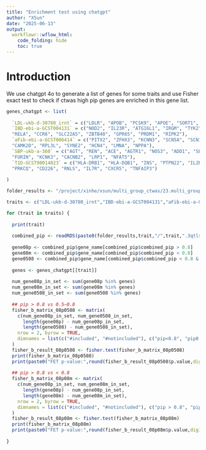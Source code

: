 ```yaml
---
title: "Enrichment test using chatgpt"
author: "XSun"
date: "2025-06-13"
output:
  workflowr::wflow_html:
    code_folding: hide
    toc: true
---
```


# Introduction

We use chatgpt 4o to generate a list of genes for some traits and use Fisher exact test to check if ctwas high pip genes are enriched in this gene list. 



```r

genes_chatgpt <- list(
  
  `LDL-ukb-d-30780_irnt` = c("LDLR", "APOB", "PCSK9", "APOE", "SORT1", "HMGCR", "NPC1L1", "CETP", "LIPA", "LPL", "ANGPTL3", "ABCG5", "ABCG8", "SCARB1","MTTP", "INSIG1", "INSIG2", "SREBF2", "APOC3", "LPIN1", "TNKS"),
  `IBD-ebi-a-GCST004131` = c("NOD2", "IL23R", "ATG16L1", "IRGM", "TYK2", "STAT3", "JAK2",  "CARD9", "HLA-DQA1", "IL10", "IL10RA", "TNFSF15", "PTGER4", 
  "RELA", "CCR6", "SLC22A5", "ZBTB40", "GPR65", "PRDM1", "RIPK2"),
  `aFib-ebi-a-GCST006414` = c("PITX2", "ZFHX3", "KCNN3", "SCN5A", "SCN10A", "KCNQ1", "GJA1","CAV1", "PRRX1", "TTN", "NKX2-5", "TBX5", "MYH6", "GNB4", 
  "CAMK2D", "RPL3L", "SYNE2", "HCN4", "LMNA", "NPPA"),
  `SBP-ukb-a-360` = c("AGT", "REN", "ACE", "AGTR1", "NOS3", "ADD1", "SLC12A3", "ATP2B1", "CYP17A1", "CYP11B2", "UMOD", "SH2B3", "GUCY1A3", "NPR3", "PLCE1", 
  "FURIN", "KCNK3", "CACNB2", "LRP1", "NFAT5"),
  `T1D-GCST90014023` = c("HLA-DRB1", "HLA-DQB1", "INS", "PTPN22", "IL2RA", "IFIH1", "CTLA4","SH2B3", "BACH2", "TYK2", "STAT4", "IL10", "CLEC16A", "UBASH3A",
  "PRKCQ", "CD226", "RNLS", "IL7R", "CXCR5", "TNFAIP3")
  
)

folder_results <- "/project/xinhe/xsun/multi_group_ctwas/23.multi_group_0515/snakemake_outputs/"

traits <- c("LDL-ukb-d-30780_irnt","IBD-ebi-a-GCST004131","aFib-ebi-a-GCST006414","SBP-ukb-a-360","T1D-GCST90014023")

```

```r

for (trait in traits) {
  
  print(trait)
  
  combined_pip <- readRDS(paste0(folder_results,trait,"/",trait,".3qtls.combined_pip_bygroup_final.RDS"))
  
  gene08p <- combined_pip$gene_name[combined_pip$combined_pip > 0.8]
  gene08m <- combined_pip$gene_name[combined_pip$combined_pip < 0.8]
  gene0508 <- combined_pip$gene_name[combined_pip$combined_pip < 0.8 & combined_pip$combined_pip > 0.5]
  
  genes <- genes_chatgpt[[trait]]
  
  num_gene08p_in_set <- sum(gene08p %in% genes)
  num_gene08m_in_set <- sum(gene08m %in% genes)
  num_gene0508_in_set <- sum(gene0508 %in% genes)
  
  ## pip > 0.8 vs 0.5–0.8
  fisher_b_matrix_08p0508 <- matrix(
    c(num_gene08p_in_set, num_gene0508_in_set,
      length(gene08p) - num_gene08p_in_set,
      length(gene0508) - num_gene0508_in_set),
    nrow = 2, byrow = TRUE,
    dimnames = list(c("#included", "#notincluded"), c("pip<0.8", "pip0.5~0.8"))
  )
  fisher_b_result_08p0508 <- fisher.test(fisher_b_matrix_08p0508)
  print(fisher_b_matrix_08p0508)
  print(paste0("FET p-value:",round(fisher_b_result_08p0508$p.value,digits = 4)))
  
  ## pip > 0.8 vs < 0.8
  fisher_b_matrix_08p08m <- matrix(
    c(num_gene08p_in_set, num_gene08m_in_set,
      length(gene08p) - num_gene08p_in_set,
      length(gene08m) - num_gene08m_in_set),
    nrow = 2, byrow = TRUE,
    dimnames = list(c("#included", "#notincluded"), c("pip > 0.8", "pip < 0.8"))
  )
  fisher_b_result_08p08m <- fisher.test(fisher_b_matrix_08p08m)
  print(fisher_b_matrix_08p08m)
  print(paste0("FET p-value:",round(fisher_b_result_08p08m$p.value,digits = 4)))
  
}


```


